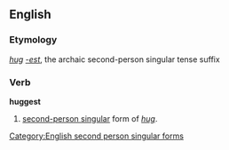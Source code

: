==English==
===Etymology===
''[[hug]]'' ''[[-est]]'', the archaic second-person singular tense suffix

===Verb===
'''huggest'''
# {{archaic}} [[second-person singular]] form of ''[[hug]]''.

[[Category:English second person singular forms]]